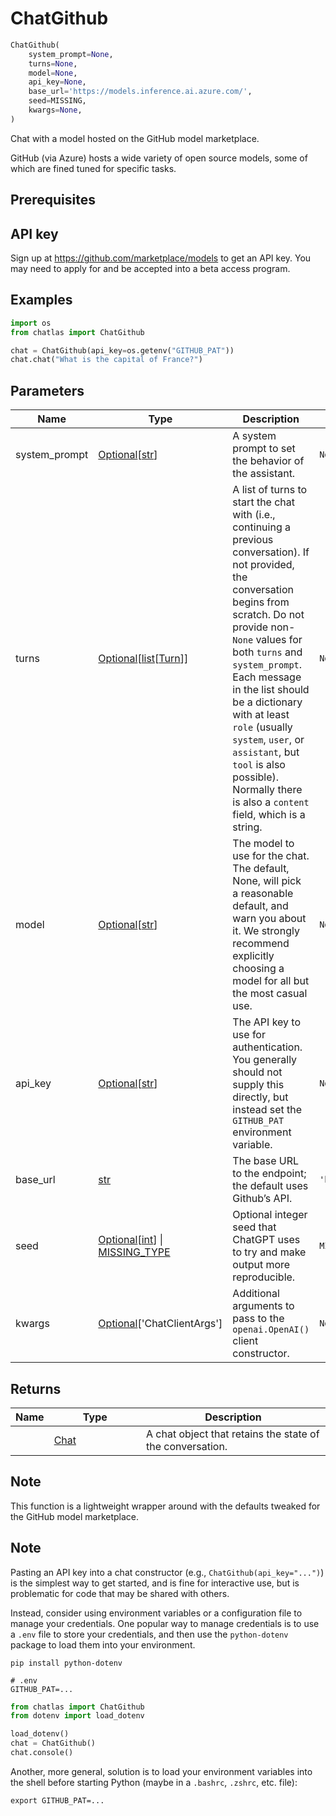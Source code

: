 # ChatGithub { #chatlas.ChatGithub }

```python
ChatGithub(
    system_prompt=None,
    turns=None,
    model=None,
    api_key=None,
    base_url='https://models.inference.ai.azure.com/',
    seed=MISSING,
    kwargs=None,
)
```

Chat with a model hosted on the GitHub model marketplace.

GitHub (via Azure) hosts a wide variety of open source models, some of
which are fined tuned for specific tasks.

## Prerequisites {.doc-section .doc-section-prerequisites}


::: {.callout-note}
## API key

Sign up at <https://github.com/marketplace/models> to get an API key.
You may need to apply for and be accepted into a beta access program.
:::

## Examples {.doc-section .doc-section-examples}

```python
import os
from chatlas import ChatGithub

chat = ChatGithub(api_key=os.getenv("GITHUB_PAT"))
chat.chat("What is the capital of France?")
```

## Parameters {.doc-section .doc-section-parameters}

| Name          | Type                                                                                           | Description                                                                                                                                                                                                                                                                                                                                                                                                                 | Default                                    |
|---------------|------------------------------------------------------------------------------------------------|-----------------------------------------------------------------------------------------------------------------------------------------------------------------------------------------------------------------------------------------------------------------------------------------------------------------------------------------------------------------------------------------------------------------------------|--------------------------------------------|
| system_prompt | [Optional](`typing.Optional`)\[[str](`str`)\]                                                  | A system prompt to set the behavior of the assistant.                                                                                                                                                                                                                                                                                                                                                                       | `None`                                     |
| turns         | [Optional](`typing.Optional`)\[[list](`list`)\[[Turn](`chatlas._turn.Turn`)\]\]                | A list of turns to start the chat with (i.e., continuing a previous conversation). If not provided, the conversation begins from scratch. Do not provide non-`None` values for both `turns` and `system_prompt`. Each message in the list should be a dictionary with at least `role` (usually `system`, `user`, or `assistant`, but `tool` is also possible). Normally there is also a `content` field, which is a string. | `None`                                     |
| model         | [Optional](`typing.Optional`)\[[str](`str`)\]                                                  | The model to use for the chat. The default, None, will pick a reasonable default, and warn you about it. We strongly recommend explicitly choosing a model for all but the most casual use.                                                                                                                                                                                                                                 | `None`                                     |
| api_key       | [Optional](`typing.Optional`)\[[str](`str`)\]                                                  | The API key to use for authentication. You generally should not supply this directly, but instead set the `GITHUB_PAT` environment variable.                                                                                                                                                                                                                                                                                | `None`                                     |
| base_url      | [str](`str`)                                                                                   | The base URL to the endpoint; the default uses Github's API.                                                                                                                                                                                                                                                                                                                                                                | `'https://models.inference.ai.azure.com/'` |
| seed          | [Optional](`typing.Optional`)\[[int](`int`)\] \| [MISSING_TYPE](`chatlas._utils.MISSING_TYPE`) | Optional integer seed that ChatGPT uses to try and make output more reproducible.                                                                                                                                                                                                                                                                                                                                           | `MISSING`                                  |
| kwargs        | [Optional](`typing.Optional`)\[\'ChatClientArgs\'\]                                            | Additional arguments to pass to the `openai.OpenAI()` client constructor.                                                                                                                                                                                                                                                                                                                                                   | `None`                                     |

## Returns {.doc-section .doc-section-returns}

| Name   | Type                         | Description                                               |
|--------|------------------------------|-----------------------------------------------------------|
|        | [Chat](`chatlas._chat.Chat`) | A chat object that retains the state of the conversation. |

## Note {.doc-section .doc-section-note}

This function is a lightweight wrapper around [](`~chatlas.ChatOpenAI`) with
the defaults tweaked for the GitHub model marketplace.

## Note {.doc-section .doc-section-note}

Pasting an API key into a chat constructor (e.g., `ChatGithub(api_key="...")`)
is the simplest way to get started, and is fine for interactive use, but is
problematic for code that may be shared with others.

Instead, consider using environment variables or a configuration file to manage
your credentials. One popular way to manage credentials is to use a `.env` file
to store your credentials, and then use the `python-dotenv` package to load them
into your environment.

```shell
pip install python-dotenv
```

```shell
# .env
GITHUB_PAT=...
```

```python
from chatlas import ChatGithub
from dotenv import load_dotenv

load_dotenv()
chat = ChatGithub()
chat.console()
```

Another, more general, solution is to load your environment variables into the shell
before starting Python (maybe in a `.bashrc`, `.zshrc`, etc. file):

```shell
export GITHUB_PAT=...
```